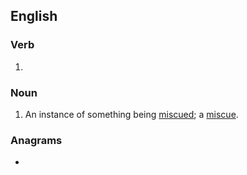 ==English==

===Verb===
{{head|en|present participle}}

# {{present participle of|miscue|lang=en|nocat=1}}

===Noun===
{{en-noun}}

# An instance of something being [[miscue]]d; a [[miscue]].

===Anagrams===
* {{anagrams|en|musicing}}